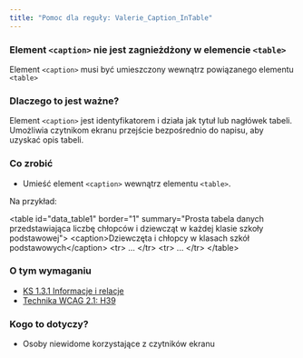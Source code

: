 ```yaml
---
title: "Pomoc dla reguły: Valerie_Caption_InTable"
---
```


<div className="toolHelp">
<Row>
<Column colLg={16} colMd={8} colSm={4} className="toolHead">

### Element `<caption>` nie jest zagnieżdżony w elemencie `<table>`

<div id="locLevel"></div>

Element `<caption>` musi być umieszczony wewnątrz powiązanego elementu `<table>`

</Column>
</Row>
<Row>
<Column colLg={11} colMd={5} colSm={4} className="toolMain">

### Dlaczego to jest ważne?

Element `<caption>` jest identyfikatorem i działa jak tytuł lub nagłówek tabeli. Umożliwia czytnikom ekranu przejście bezpośrednio do napisu, aby uzyskać opis tabeli.

<div id="locSnippet"></div>

### Co zrobić

 * Umieść element `<caption>` wewnątrz elementu `<table>`.

 Na przykład:

<CodeSnippet type="multi" light={true}>&lt;table id="data_table1" border="1" summary="Prosta tabela danych przedstawiająca liczbę chłopców i dziewcząt w każdej klasie szkoły podstawowej"&gt;
        &lt;caption&gt;Dziewczęta i chłopcy w klasach szkół podstawowych&lt;/caption&gt;
        &lt;tr&gt; ... &lt;/tr&gt;
        &lt;tr&gt; ... &lt;/tr&gt;
&lt;/table&gt;</CodeSnippet>

</Column>
<Column colLg={5} colMd={3} colSm={4} className="toolLeft">

### O tym wymaganiu

* [KS 1.3.1 Informacje i relacje](https://wcag.lepszyweb.pl/#info-and-relationships)
* [Technika WCAG 2.1: H39](https://www.w3.org/WAI/WCAG21/Techniques/html/H39)

### Kogo to dotyczy?

 * Osoby niewidome korzystające z czytników ekranu

</Column>
</Row>
</div>


